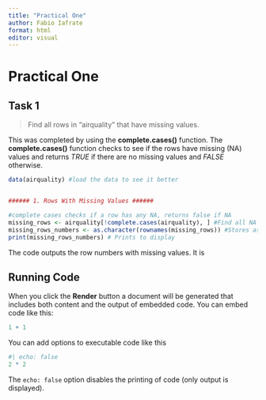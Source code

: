 ```yaml
---
title: "Practical One"
author: Fabio Iafrate
format: html
editor: visual
---
```


# Practical One

## Task 1

> Find all rows in “airquality” that have missing values.

This was completed by using the **complete.cases()** function. The **complete.cases()** function checks to see if the rows have missing (NA) values and returns *TRUE* if there are no missing values and *FALSE* otherwise.

```r
data(airquality) #load the data to see it better


###### 1. Rows With Missing Values ######

#complete cases checks if a row has any NA, returns false if NA
missing_rows <- airquality[!complete.cases(airquality), ] #Find all NA rows
missing_rows_numbers <- as.character(rownames(missing_rows)) #Stores as numbers 
print(missing_rows_numbers) # Prints to display 

```

The code outputs the row numbers with missing values. It is

## Running Code

When you click the **Render** button a document will be generated that includes both content and the output of embedded code. You can embed code like this:

```r
1 + 1
```

You can add options to executable code like this

```r
#| echo: false
2 * 2
```

The `echo: false` option disables the printing of code (only output is displayed).
